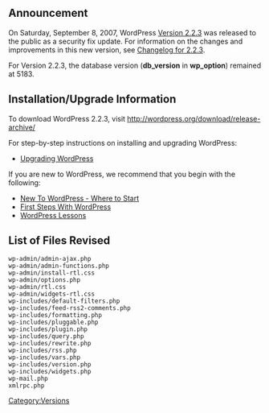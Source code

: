 == Announcement ==
On Saturday, September 8, 2007, WordPress [[Version 2.2.3]] was released to the public as a security fix update. For information on the changes and improvements in this new version, see [[Changelog/2.2.3|Changelog for 2.2.3]].  

For Version 2.2.3, the database version ('''db_version''' in '''wp_option''') remained at 5183.

==Installation/Upgrade Information==
To download WordPress 2.2.3, visit http://wordpress.org/download/release-archive/

For step-by-step instructions on installing and upgrading WordPress:

* [[Upgrading WordPress]]

If you are new to WordPress, we recommend that you begin with the following:
* [[New To WordPress - Where to Start]]
* [[First Steps With WordPress]]
* [[WordPress Lessons]]
<!--
== New User Features ==
== Developer / Power User Stuff ==
-->
==List of Files Revised==
<pre>
wp-admin/admin-ajax.php
wp-admin/admin-functions.php 
wp-admin/install-rtl.css 
wp-admin/options.php 
wp-admin/rtl.css 
wp-admin/widgets-rtl.css 
wp-includes/default-filters.php
wp-includes/feed-rss2-comments.php
wp-includes/formatting.php 
wp-includes/pluggable.php 
wp-includes/plugin.php 
wp-includes/query.php 
wp-includes/rewrite.php 
wp-includes/rss.php 
wp-includes/vars.php 
wp-includes/version.php 
wp-includes/widgets.php 
wp-mail.php 
xmlrpc.php 
</pre>

{{Versions}}

[[Category:Versions]]
